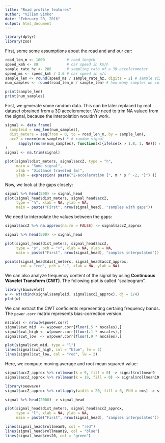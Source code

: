 ```yaml
---
title: "Road profile features"
author: "Viliam Simko"
date: "February 20, 2016"
output: html_document
---
```


```r
library(dplyr)
library(zoo)
```


First, some some assumptions about the road and and our car:
```r
road_len_m <- 1000          # road length
speed_kmh <- 80             # car speed in km/h
sample_rate_hz <- 200       # sampling rate of a 3D accelerometer
speed_ms <- speed_kmh / 3.6 # car speed in m/s
sample_len <- round(speed_ms / sample_rate_hz, digits = 2) # sample size
num_samples <- round(road_len_m / sample_len) # how many samples we collected

print(sample_len)
print(num_samples)
```

First, we generate some random data. This can be later replaced by real dataset
obrained from a 3D accelerometer. We need to trim NA valued from the signal,
because the interpolation wouldn't work.

```r
signal <- data.frame(
  sampleid = seq_len(num_samples),
  dist_meters = seq(from = 0, to = road_len_m, by = sample_len),
  accZ = rnorm(num_samples) * # random signal
      sapply(rnorm(num_samples), function(x){ifelse(x > 1.8, 1, NA)}) # random gaps
)
signal <- na.trim(signal)

plot(signal$dist_meters, signal$accZ, type = "h",
     main = "Some signal",
     xlab = "Distance traveled [m]",
     ylab = expression( paste("Z-acceleration [", m * s ^ -2, "]") ))
```

Now, we look at the gaps closely:
```r
signal %>% head(500) -> signal_head
plot(signal_head$dist_meters, signal_head$accZ,
     type = "h", xlab = NA, ylab = NA,
     main = paste("First", nrow(signal_head), "samples with gaps"))
```

We need to interpolate the values between the gaps:
```r
signal$accZ %>% na.approx(na.rm = FALSE) -> signal$accZ_approx
```

```r
signal %>% head(500) -> signal_head

plot(signal_head$dist_meters, signal_head$accZ,
     type = "p", pch = "+", xlab = NA, ylab = NA,
     main = paste("First", nrow(signal_head), "samples interpolated"))

points(signal_head$dist_meters, signal_head$accZ_approx,
       col = "red", pch = ".", xlab = NA, ylab = NA)
```

We can also analyze frequency content of the signal by using **Continuous Wavelet Transform (CWT)**. The following plot is called "scaleogram".
```r
library(biwavelet)
w <- wt(cbind(signal$sampleid, signal$accZ_approx), dj = 1/4)
plot(w)
```

We can extract the CWT coeficients representing certaing frequency bands.
The `power.corr` matrix represents bias-correction version.
```r
nscales <- nrow(w$power.corr)
signal$cwt_mid  <- w$power.corr[floor(.5 * nscales),]
signal$cwt_high <- w$power.corr[floor(.1 * nscales),]
signal$cwt_low  <- w$power.corr[floor(.9 * nscales),]

plot(signal$cwt_mid, type = "l")
lines(signal$cwt_high, col = "blue", lw = 2)
lines(signal$cwt_low, col = "red", lw = 2)
```

Here, we compute moving average and root mean squared value:

```r
signal$accZ_approx %>% rollmean(k = 9, fill = 0) -> signal$rollmean9
signal$accZ_approx %>% rollmean(k = 19, fill = 0) -> signal$rollmean19

library(seewave)
signal$accZ_approx %>% rollapply(width = 20, fill = 0, FUN = rms) -> signal$rms20
```

```r
signal %>% head(2000) -> signal_head

plot(signal_head$dist_meters, signal_head$accZ_approx,
     type = "l", xlab = NA, ylab = NA,
     main = paste("First", nrow(signal_head), "samples interpolated"))

lines(signal_head$rollmean9, col = "red")
lines(signal_head$rollmean19, col = "blue")
lines(signal_head$rms20, col = "green")
```
